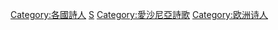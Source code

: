 [[Category:各國詩人|Category:各國詩人]]
[[Category:愛沙尼亞作家|S]]
[[Category:愛沙尼亞詩歌|Category:愛沙尼亞詩歌]]
[[Category:欧洲诗人|Category:欧洲诗人]]